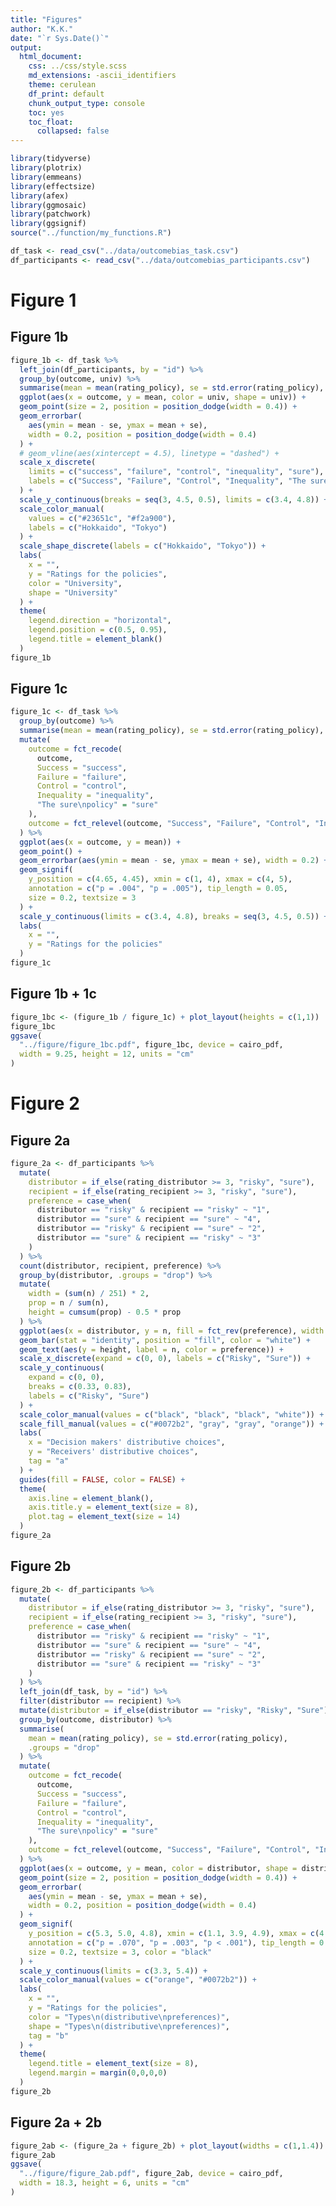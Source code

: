 ```yaml
---
title: "Figures"
author: "K.K."
date: "`r Sys.Date()`"
output:
  html_document:
    css: ../css/style.scss
    md_extensions: -ascii_identifiers
    theme: cerulean
    df_print: default
    chunk_output_type: console
    toc: yes
    toc_float:
      collapsed: false
---
```


<link rel="stylesheet" href="../js/highlight/styles/monokai.css">
<script src="../js/highlight/highlight.pack.js"></script>
<script>hljs.initHighlightingOnLoad();</script>

<style>
@import url('https://fonts.googleapis.com/css2?family=Montserrat:wght@400;700&display=swap');
</style>

```r
library(tidyverse)
library(plotrix)
library(emmeans)
library(effectsize)
library(afex)
library(ggmosaic)
library(patchwork)
library(ggsignif)
source("../function/my_functions.R")

df_task <- read_csv("../data/outcomebias_task.csv")
df_participants <- read_csv("../data/outcomebias_participants.csv")
```

# Figure 1

## Figure 1b

```r
figure_1b <- df_task %>%
  left_join(df_participants, by = "id") %>%
  group_by(outcome, univ) %>%
  summarise(mean = mean(rating_policy), se = std.error(rating_policy), .groups = "drop") %>%
  ggplot(aes(x = outcome, y = mean, color = univ, shape = univ)) +
  geom_point(size = 2, position = position_dodge(width = 0.4)) +
  geom_errorbar(
    aes(ymin = mean - se, ymax = mean + se),
    width = 0.2, position = position_dodge(width = 0.4)
  ) +
  # geom_vline(aes(xintercept = 4.5), linetype = "dashed") +
  scale_x_discrete(
    limits = c("success", "failure", "control", "inequality", "sure"),
    labels = c("Success", "Failure", "Control", "Inequality", "The sure\npolicy")
  ) +
  scale_y_continuous(breaks = seq(3, 4.5, 0.5), limits = c(3.4, 4.8)) +
  scale_color_manual(
    values = c("#23651c", "#f2a900"),
    labels = c("Hokkaido", "Tokyo")
  ) +
  scale_shape_discrete(labels = c("Hokkaido", "Tokyo")) +
  labs(
    x = "",
    y = "Ratings for the policies",
    color = "University",
    shape = "University"
  ) +
  theme(
    legend.direction = "horizontal",
    legend.position = c(0.5, 0.95),
    legend.title = element_blank()
  )
figure_1b
```

## Figure 1c

```r
figure_1c <- df_task %>%
  group_by(outcome) %>%
  summarise(mean = mean(rating_policy), se = std.error(rating_policy), .groups = "drop") %>%
  mutate(
    outcome = fct_recode(
      outcome,
      Success = "success",
      Failure = "failure",
      Control = "control",
      Inequality = "inequality",
      "The sure\npolicy" = "sure"
    ),
    outcome = fct_relevel(outcome, "Success", "Failure", "Control", "Inequality", "The sure\npolicy")
  ) %>%
  ggplot(aes(x = outcome, y = mean)) +
  geom_point() +
  geom_errorbar(aes(ymin = mean - se, ymax = mean + se), width = 0.2) +
  geom_signif(
    y_position = c(4.65, 4.45), xmin = c(1, 4), xmax = c(4, 5),
    annotation = c("p = .004", "p = .005"), tip_length = 0.05,
    size = 0.2, textsize = 3
  ) +
  scale_y_continuous(limits = c(3.4, 4.8), breaks = seq(3, 4.5, 0.5)) +
  labs(
    x = "",
    y = "Ratings for the policies"
  )
figure_1c
```

## Figure 1b + 1c

```r
figure_1bc <- (figure_1b / figure_1c) + plot_layout(heights = c(1,1))
figure_1bc
ggsave(
  "../figure/figure_1bc.pdf", figure_1bc, device = cairo_pdf,
  width = 9.25, height = 12, units = "cm"
)
```

# Figure 2

## Figure 2a

```r
figure_2a <- df_participants %>%
  mutate(
    distributor = if_else(rating_distributor >= 3, "risky", "sure"),
    recipient = if_else(rating_recipient >= 3, "risky", "sure"),
    preference = case_when(
      distributor == "risky" & recipient == "risky" ~ "1",
      distributor == "sure" & recipient == "sure" ~ "4",
      distributor == "risky" & recipient == "sure" ~ "2",
      distributor == "sure" & recipient == "risky" ~ "3"
    )
  ) %>%
  count(distributor, recipient, preference) %>%
  group_by(distributor, .groups = "drop") %>%
  mutate(
    width = (sum(n) / 251) * 2,
    prop = n / sum(n),
    height = cumsum(prop) - 0.5 * prop
  ) %>%
  ggplot(aes(x = distributor, y = n, fill = fct_rev(preference), width = width)) +
  geom_bar(stat = "identity", position = "fill", color = "white") +
  geom_text(aes(y = height, label = n, color = preference)) +
  scale_x_discrete(expand = c(0, 0), labels = c("Risky", "Sure")) +
  scale_y_continuous(
    expand = c(0, 0),
    breaks = c(0.33, 0.83),
    labels = c("Risky", "Sure")
  ) +
  scale_color_manual(values = c("black", "black", "black", "white")) +
  scale_fill_manual(values = c("#0072b2", "gray", "gray", "orange")) +
  labs(
    x = "Decision makers' distributive choices",
    y = "Receivers' distributive choices",
    tag = "a"
  ) +
  guides(fill = FALSE, color = FALSE) +
  theme(
    axis.line = element_blank(),
    axis.title.y = element_text(size = 8),
    plot.tag = element_text(size = 14)
  )
figure_2a
```

## Figure 2b

```r
figure_2b <- df_participants %>%
  mutate(
    distributor = if_else(rating_distributor >= 3, "risky", "sure"),
    recipient = if_else(rating_recipient >= 3, "risky", "sure"),
    preference = case_when(
      distributor == "risky" & recipient == "risky" ~ "1",
      distributor == "sure" & recipient == "sure" ~ "4",
      distributor == "risky" & recipient == "sure" ~ "2",
      distributor == "sure" & recipient == "risky" ~ "3"
    )
  ) %>%
  left_join(df_task, by = "id") %>%
  filter(distributor == recipient) %>%
  mutate(distributor = if_else(distributor == "risky", "Risky", "Sure")) %>%
  group_by(outcome, distributor) %>%
  summarise(
    mean = mean(rating_policy), se = std.error(rating_policy),
    .groups = "drop"
  ) %>%
  mutate(
    outcome = fct_recode(
      outcome,
      Success = "success",
      Failure = "failure",
      Control = "control",
      Inequality = "inequality",
      "The sure\npolicy" = "sure"
    ),
    outcome = fct_relevel(outcome, "Success", "Failure", "Control", "Inequality", "The sure\npolicy")
  ) %>%
  ggplot(aes(x = outcome, y = mean, color = distributor, shape = distributor)) +
  geom_point(size = 2, position = position_dodge(width = 0.4)) +
  geom_errorbar(
    aes(ymin = mean - se, ymax = mean + se),
    width = 0.2, position = position_dodge(width = 0.4)
  ) +
  geom_signif(
    y_position = c(5.3, 5.0, 4.8), xmin = c(1.1, 3.9, 4.9), xmax = c(4.1, 4.1, 5.1),
    annotation = c("p = .070", "p = .003", "p < .001"), tip_length = 0.02,
    size = 0.2, textsize = 3, color = "black"
  ) +
  scale_y_continuous(limits = c(3.3, 5.4)) +
  scale_color_manual(values = c("orange", "#0072b2")) +
  labs(
    x = "",
    y = "Ratings for the policies",
    color = "Types\n(distributive\npreferences)",
    shape = "Types\n(distributive\npreferences)",
    tag = "b"
  ) +
  theme(
    legend.title = element_text(size = 8),
    legend.margin = margin(0,0,0,0)
  )
figure_2b
```

## Figure 2a + 2b

```r
figure_2ab <- (figure_2a + figure_2b) + plot_layout(widths = c(1,1.4))
figure_2ab
ggsave(
  "../figure/figure_2ab.pdf", figure_2ab, device = cairo_pdf,
  width = 18.3, height = 6, units = "cm"
)
```